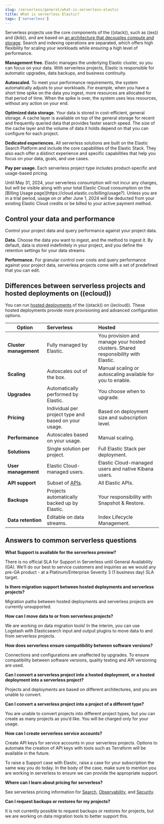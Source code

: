 ```yaml
---
slug: /serverless/general/what-is-serverless-elastic
title: What is serverless Elastic?
tags: ['serverless']
---
```


Serverless projects use the core components of the ((stack)), such as ((es)) and ((kib)), and are based on [an architecture that
decouples compute and storage](https://www.elastic.co/blog/elastic-serverless-architecture). Search and indexing operations are separated, which offers high flexibility for scaling your workloads while ensuring
a high level of performance.

**Management free.** Elastic manages the underlying Elastic cluster, so you can focus on your data. With serverless projects, Elastic is responsible for automatic upgrades, data backups,
and business continuity.

**Autoscaled.** To meet your performance requirements, the system automatically adjusts to your workloads. For example, when you have a short time spike on the
data you ingest, more resources are allocated for that period of time. When the spike is over, the system uses less resources, without any action
on your end.

**Optimized data storage.** Your data is stored in cost-efficient, general storage. A cache layer is available on top of the general storage for recent and frequently queried data that provides faster search speed.
The size of the cache layer and the volume of data it holds depend on <DocLink slug="/serverless/elasticsearch/manage-project" text="settings"/> that you can configure for each project.

**Dedicated experiences.** All serverless solutions are built on the Elastic Search Platform and include the core capabilities of the Elastic Stack. They also each offer a distinct experience and specific capabilities that help you focus on your data, goals, and use cases.

**Pay per usage.** Each serverless project type includes product-specific and usage-based pricing.

<DocCallOut color="warning" title="Serverless billing starts June 1, 2024">
  Until May 31, 2024, your serverless consumption will not incur any charges, but will be visible along with your total Elastic Cloud consumption on the [Billing Usage page](https://cloud.elastic.co/billing/usage?). Unless you are in a trial period, usage on or after June 1, 2024 will be deducted from your existing Elastic Cloud credits or be billed to your active payment method.
</DocCallOut>

## Control your data and performance

Control your project data and query performance against your project data.

**Data.** Choose the data you want to ingest, and the method to ingest it. By default, data is stored indefinitely in your project,
and you define the retention settings for your data streams.

**Performance.** For granular control over costs and query performance against your project data, serverless projects come with a set of predefined <DocLink slug="/serverless/elasticsearch/manage-project" text="settings"/> that you can edit.

<DocCallOut title="Some or all of these settings may not be available for all types of serverless projects." />

## Differences between serverless projects and hosted deployments on ((ecloud))

You can run [hosted deployments](https://www.elastic.co/guide/en/cloud/current/ec-getting-started.html) of the ((stack)) on ((ecloud)). These hosted deployments provide more provisioning and advanced configuration options.

| Option                 | Serverless                                                | Hosted                                                                            |
|------------------------|:----------------------------------------------------------|:----------------------------------------------------------------------------------|
| **Cluster management** | Fully managed by Elastic.                                 | You provision and manage your hosted clusters. Shared responsibility with Elastic.|
| **Scaling**            | Autoscales out of the box.                                | Manual scaling or autoscaling available for you to enable.                        |
| **Upgrades**           | Automatically performed by Elastic.                       | You choose when to upgrade.                                                       |
| **Pricing**            | Individual per project type and based on your usage.      | Based on deployment size and subscription level.                                  |
| **Performance**        | Autoscales based on your usage.                           | Manual scaling.                                                                   |
| **Solutions**          | Single solution per project.                              | Full Elastic Stack per deployment.                                                |
| **User management**    | Elastic Cloud-managed users.                              | Elastic Cloud-managed users and native Kibana users.                              |
| **API support**        | Subset of [APIs](https://docs.elastic.co/api-reference).  | All Elastic APIs.                                                                 |
| **Backups**            | Projects automatically backed up by Elastic.              | Your responsibility with Snapshot & Restore.                                      |
| **Data retention**     |      Editable on data streams.                                                     | Index Lifecycle Management.                                                       |

## Answers to common serverless questions

**What Support is available for the serverless preview?**

There is no official SLA for Support in Serverless until General Availability (GA). We’ll do our best to service customers and inquiries as we would any pre-GA product - at a Platinum/Enterprise Severity 3 (1 business day) SLA target.

**Is there migration support between hosted deployments and serverless projects?**

Migration paths between hosted deployments and serverless projects are currently unsupported.

**How can I move data to or from serverless projects?**

We are working on data migration tools! In the interim, you can <DocLink slug="/serverless/elasticsearch/ingest-data-through-logstash" section="migrating-elasticsearch-data-using-logstash">use Logstash</DocLink> with Elasticsearch input and output plugins to move data to and from serverless projects. 

**How does serverless ensure compatibility between software versions?**

Connections and configurations are unaffected by upgrades. To ensure compatibility between software versions, quality testing and API versioning are used.

**Can I convert a serverless project into a hosted deployment, or a hosted deployment into a serverless project?**

Projects and deployments are based on different architectures, and you are unable to convert.

**Can I convert a serverless project into a project of a different type?**

You are unable to convert projects into different project types, but you can create as many projects as you’d like. You will be charged only for your usage.

**How can I create serverless service accounts?**

Create API keys for service accounts in your serverless projects. Options to automate the creation of API keys with tools such as Terraform will be available in the future.

To raise a Support case with Elastic, raise a case for your subscription the same way you do today. In the body of the case, make sure to mention you are working in serverless to ensure we can provide the appropriate support.

**Where can I learn about pricing for serverless?**

See serverless pricing information for [Search](https://www.elastic.co/pricing/serverless-search), [Observability](https://www.elastic.co/pricing/serverless-observability), and [Security](https://www.elastic.co/pricing/serverless-security).

**Can I request backups or restores for my projects?**

It is not currently possible to request backups or restores for projects, but we are working on data migration tools to better support this. 
